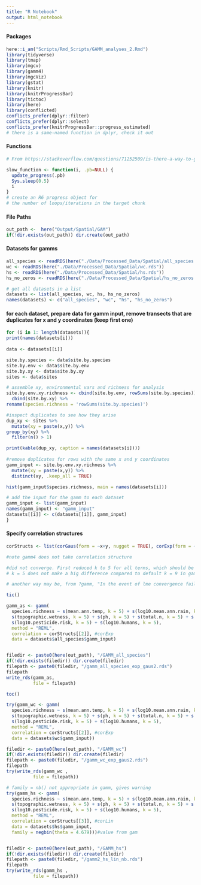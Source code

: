 ```yaml
---
title: "R Notebook"
output: html_notebook
---
```



#### Packages
```r
here::i_am("Scripts/Rmd_Scripts/GAMM_analyses_2.Rmd")
library(tidyverse)
library(tmap)
library(mgcv)
library(gamm4)
library(mgcViz)
library(gstat)
library(knitr)
library(knitrProgressBar)
library(tictoc)
library(here)
library(conflicted)
conflicts_prefer(dplyr::filter)
conflicts_prefer(dplyr::select)
conflicts_prefer(knitrProgressBar::progress_estimated)
# there is a same-named function in dplyr, check it out
```
#### Functions
```r
# From https://stackoverflow.com/questions/71252509/is-there-a-way-to-get-progress-information-whan-a-chunk-is-running-in-rmarkdown

slow_function <- function(i, .pb=NULL) {  
  update_progress(.pb)  
  Sys.sleep(0.5)  
  i  
}
# create an R6 progress object for
# the number of loops/iterations in the target chunk
```

#### File Paths
```r
out_path <-  here("Output/Spatial/GAM")
if(!dir.exists(out_path)) dir.create(out_path)
```

#### Datasets for gamms
```r

all_species <- readRDS(here("./Data/Processed_Data/Spatial/all_species.rds"))
wc <- readRDS(here("./Data/Processed_Data/Spatial/wc.rds"))
hs <- readRDS(here("./Data/Processed_Data/Spatial/hs.rds"))
hs_no_zeros <- readRDS(here("./Data/Processed_Data/Spatial/hs_no_zeros.rds"))

# get all datasets in a list
datasets <- list(all_species, wc, hs, hs_no_zeros)
names(datasets) <- c("all_species", "wc", "hs", "hs_no_zeros")
```


#### for each dataset, prepare data for gamm input, remove transects that are duplicates for x and y coordinates (keep first one)
```r
for (i in 1: length(datasets)){ 
print(names(datasets[i]))
  
data <- datasets[[i]]

site.by.species <- data$site.by.species
site.by.env <- data$site.by.env
site.by.xy <- data$site.by.xy
sites <- data$sites

# assemble xy, environmental vars and richness for analysis
site.by.env.xy.richness <- cbind(site.by.env, rowSums(site.by.species)) %>%
  cbind(site.by.xy) %>%
rename(species.richness = 'rowSums(site.by.species)')

#inspect duplicates to see how they arise
dup_xy <- sites %>%
  mutate(xy = paste(x,y)) %>%
group_by(xy) %>% 
  filter(n() > 1)

print(kable(dup_xy, caption = names(datasets[i])))
  
#remove duplicates for rows with the same x and y coordinates
gamm_input <- site.by.env.xy.richness %>%
  mutate(xy = paste(x,y)) %>%
  distinct(xy, .keep_all = TRUE)

hist(gamm_input$species.richness, main = names(datasets[i]))

# add the input for the gamm to each dataset
gamm_input <- list(gamm_input)
names(gamm_input) <- "gamm_input"
datasets[[i]] <- c(datasets[[i]], gamm_input)
}
```


#### Specify  correlation structures
```r

corStructs <- list(corGaus(form = ~x+y, nugget = TRUE), corExp(form = ~x+y, nugget = TRUE), corLin(form = ~x+y, nugget = TRUE), corRatio(form = ~x+y, nugget = TRUE), corSpher(form = ~x+y, nugget = TRUE) )


```

```r

#note gamm4 does not take correlation structure

#did not converge. First reduced k to 5 for all terms, which should be fine 
# k = 5 does not make a big difference compared to default k = 9 in gams

# another way may be, from ?gamm, "In the event of lme convergence failures, consider modifying options(mgcv.vc.logrange): reducing it helps to remove indefiniteness in the likelihood, if that is the problem, but too large a reduction can force over or undersmoothing."

tic()

gamm_as <- gamm(
  species.richness ~ s(mean.ann.temp, k = 5) + s(log10.mean.ann.rain, k = 5) + 
  s(topographic.wetness, k = 5) + s(ph, k = 5) + s(total.n, k = 5) + s(tree.density, k = 5) + 
  s(log10.pesticide.risk, k = 5) + s(log10.humans, k = 5), 
  method = "REML", 
  correlation = corStructs[[2]], #corExp
  data = datasets$all_species$gamm_input)


filedir <- paste0(here(out_path), "/GAMM_all_species")
if(!dir.exists(filedir)) dir.create(filedir)
filepath <- paste0(filedir, "/gamm_all_species_exp_gaus2.rds")
filepath
write_rds(gamm_as, 
          file = filepath)

toc()

```






```r
try(gamm_wc <- gamm(
  species.richness ~ s(mean.ann.temp, k = 5) + s(log10.mean.ann.rain, k = 5) + 
  s(topographic.wetness, k = 5) + s(ph, k = 5) + s(total.n, k = 5) + s(tree.density, k = 5) + 
  s(log10.pesticide.risk, k = 5) + s(log10.humans, k = 5), 
  method = "REML", 
  correlation = corStructs[[2]], #corExp
  data = datasets$wc$gamm_input))

filedir <- paste0(here(out_path), "/GAMM_wc")
if(!dir.exists(filedir)) dir.create(filedir)
filepath <- paste0(filedir, "/gamm_wc_exp_gaus2.rds")
filepath
try(write_rds(gamm_wc , 
          file = filepath))
```

```r
# family = nb() not appropriate in gamm, gives warning
try(gamm_hs <- gamm(
  species.richness ~ s(mean.ann.temp, k = 5) + s(log10.mean.ann.rain, k = 5) + 
  s(topographic.wetness, k = 5) + s(ph, k = 5) + s(total.n, k = 5) + s(tree.density, k = 5) + 
  s(log10.pesticide.risk, k = 5) + s(log10.humans, k = 5), 
  method = "REML", 
  correlation = corStructs[[3]], #corLin
  data = datasets$hs$gamm_input,
  family = negbin(theta = 4.679)))#value from gam


filedir <- paste0(here(out_path), "/GAMM_hs")
if(!dir.exists(filedir)) dir.create(filedir)
filepath <- paste0(filedir, "/gamm2_hs_lin_nb.rds")
filepath
try(write_rds(gamm_hs , 
          file = filepath))
```
